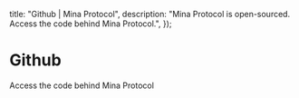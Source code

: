   title: "Github | Mina Protocol",
  description:
    "Mina Protocol is open-sourced. Access the code behind Mina Protocol.",
});

# Github
Access the code behind Mina Protocol
